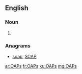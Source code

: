 ==English==

===Noun===
{{head|en|plural}}

# {{plural of|OAP|lang=en|nocat=1}}

===Anagrams===
* [[soap#English|soap]], [[SOAP#English|SOAP]]

[[ar:OAPs]]
[[fr:OAPs]]
[[ku:OAPs]]
[[mg:OAPs]]